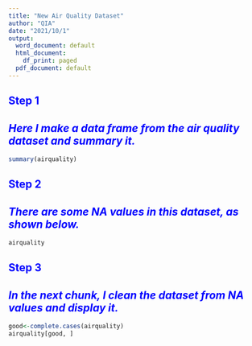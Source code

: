 ```yaml
---
title: "New Air Quality Dataset"
author: "QIA"
date: "2021/10/1"
output:
  word_document: default
  html_document:
    df_print: paged
  pdf_document: default
---
```


## <font face="" color=BLUE> Step 1</font>  
## ***<font face="" color=blue>Here I make a data frame from the air quality dataset and summary it.</font>***
```r
summary(airquality)
```

## <font face="" color=blue>Step 2</font>
## ***<font face="" color=blue>There are some NA values in this dataset, as shown below.</font>***
```r
airquality
```


## <font face="" color=blue> Step 3 </font>
## ***<font face="" color=blue>In the next chunk, I clean the dataset from NA values and display it.</font>***
```r
good<-complete.cases(airquality)
airquality[good, ]
```
